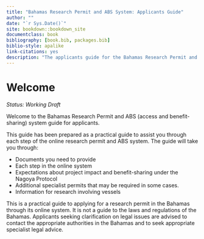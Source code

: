 ```yaml
--- 
title: "Bahamas Research Permit and ABS System: Applicants Guide"
author: ""
date: "`r Sys.Date()`"
site: bookdown::bookdown_site
documentclass: book
bibliography: [book.bib, packages.bib]
biblio-style: apalike
link-citations: yes
description: "The applicants guide for the Bahamas Research Permit and ABS system"
---
```



# Welcome {-}

_Status: Working Draft_

Welcome to the Bahamas Research Permit and ABS (access and benefit-sharing) system guide for applicants.

This guide has been prepared as a practical guide to assist you through each step of the online research permit and ABS system. The guide will take you through:

- Documents you need to provide
- Each step in the online system
- Expectations about project impact and benefit-sharing under the Nagoya Protocol
- Additional specialist permits that may be required in some cases.
- Information for research involving vessels

This is a practical guide to applying for a research permit in the Bahamas through its online system. It is not a guide to the laws and regulations of the Bahamas. Applicants seeking clarification on legal issues are advised to contact the appropriate authorities in the Bahamas and to seek appropriate specialist legal advice.  